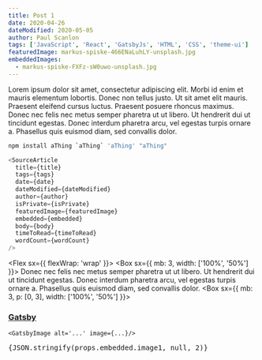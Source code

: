 ```yaml
---
title: Post 1
date: 2020-04-26
dateModified: 2020-05-05
author: Paul Scanlon
tags: ['JavaScript', 'React', 'GatsbyJs', 'HTML', 'CSS', 'theme-ui']
featuredImage: markus-spiske-466ENaLuhLY-unsplash.jpg
embeddedImages:
  - markus-spiske-FXFz-sW0uwo-unsplash.jpg
---
```


Lorem ipsum dolor sit amet, consectetur adipiscing elit. Morbi id enim et mauris elementum lobortis. Donec non tellus
justo. Ut sit amet elit mauris. Praesent eleifend cursus luctus. Praesent posuere rhoncus maximus. Donec nec felis nec
metus semper pharetra ut ut libero. Ut hendrerit dui ut tincidunt egestas. Donec interdum pharetra arcu, vel egestas
turpis ornare a. Phasellus quis euismod diam, sed convallis dolor.

<Divider />

```sh
npm install aThing `aThing` 'aThing' "aThing"
```

<Divider />

```javascript
<SourceArticle
  title={title}
  tags={tags}
  date={date}
  dateModified={dateModified}
  author={author}
  isPrivate={isPrivate}
  featuredImage={featuredImage}
  embedded={embedded}
  body={body}
  timeToRead={timeToRead}
  wordCount={wordCount}
/>
```

<Divider />

<Flex sx={{ flexWrap: 'wrap' }}>
  <Box sx={{ mb: 3, width: ['100%', '50%'] }}>
    Donec nec felis nec metus semper pharetra ut ut libero. Ut hendrerit dui ut tincidunt egestas. Donec interdum
    pharetra arcu, vel egestas turpis ornare a. Phasellus quis euismod diam, sed convallis dolor.
  </Box>
  <Box sx={{ mb: 3, p: [0, 3], width: ['100%', '50%'] }}>
    <GatsbyImage alt="embedded-image-1" image={props.embedded.image1} />
  </Box>
</Flex>

### [Gatsby](#gatsby)

`<GatsbyImage alt='...' image={...}/>`

<pre>{JSON.stringify(props.embedded.image1, null, 2)}</pre>
